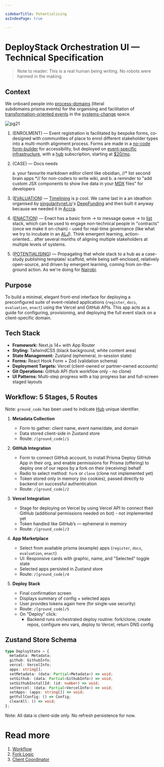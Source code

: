```yaml
---

sidebarTitle: Potentialising
asIndexPage: true

---
```


# DeployStack Orchestration UI — Technical Specification

> Note to reader: This is a real human being writing. No robots were harmed in the making.

## Context

We onboard people into [process-domains](/processes) (literal subdomains.prisma.events) for the organising and facilitation of [transformation-oriented events](/patterns/action-learning%20journeys.md) in the [systems-change](/glossary/Place.md) space. 

![pg21](/pg21.png)

1. (ENROLMENT) — Event registration is facilitated by bespoke forms, co-designed with communities of place to enrol different stakeholder types into a multi-month alignment process. Forms are made in a [no-code form-builder](https://www.tally.so) for accessibility, but deployed on [event-specific infrastructure](https://register.prisma.events), with a [hub](/collaborators/communities%20of%20place/hubs.md) subscription, starting at [$20/mo](https://pitch.prisma.events/25).

2. (CASE) — Docs needs 

   a. your favourite markdown editor client like obsidian, //* list second brain apps *// for non-coders to write wiki, and 
   b. a reminder to "add custom JSX components to show live data in your [MDX](https://mdxjs.com/) files" for developers

3. ([EVALUATION](/processes/evaluation)) — [Timelining](/processes/process-infrastructuring/timelining) is p cool. We came last in a an ideathon organised by [singularitynet.io](https://www.singularitynet.io)'s [DeepFunding](https://blog.singularitynet.io/results-of-deep-funding-round-1-5aa37df06749) and then built it anyway because we needed it in [Accra](https://evaluate.prisma.events). 

4. ([ENACTION](/processes/enactment)) — Enact has a basic form -> to message queue -> to [list](https://enact.prisma.events) stack, which can be used to engage non-technical people in "contracts" (once we make it on-chain) - used for real-time governance (like what we try to incubate in an [ALJ](/patterns/action-learning%20journeys.md)). Think emergent learning, action-oriented... after several months of aligning multiple stakeholders at multiple levels of systems. 

5. ([POTENTIALISING](https://potentialise.prisma.events)) — Propagating that whole stack to a hub as a case-study publishing template/ scaffold, while being self-enclosed, relatively open-source, and driven by emergent learning, coming from on-the-ground action. As we're doing for [Nairobi](https://potentialise.prisma.events).


## Purpose

To build a minimal, elegant front-end interface for deploying a preconfigured suite of event-related applications (`register`, `docs`, `evaluation`, `enact`) using the Vercel and GitHub APIs. This app acts as a guide for configuring, provisioning, and deploying the full event stack on a client-specific domain.

## Tech Stack

- **Framework:** Next.js 14+ with App Router
- **Styling:** TailwindCSS (black background, white content area)
- **State Management:** Zustand (ephemeral, in-session state)
- **Forms:** React Hook Form + Zod (validation schema)
- **Deployment Targets:** Vercel (client-owned or partner-owned accounts)
- **Git Operations:** GitHub API (fork workflow only - no clone)
- **UI Patterns:** Multi-step progress with a top progress bar and full-screen staged layouts

## Workflow: 5 Stages, 5 Routes

Note: `ground_code` has been used to indicate [Hub](/collaborators/communities%20of%20place/hubs.md) unique identifier. 

1. **Metadata Collection**
   - Form to gather: client name, event name/date, and domain
   - Data stored client-side in Zustand store
   - Route: `/[ground_code]/1`

2. **GitHub Integration**
   - Form to connect GitHub account, to install Prisma Deploy GitHub App in their org, and enable permissions for Prisma (offering) to deploy one of our repos by a fork on their (receiving) behalf
   - Radio to select method: `fork` or `clone` (clone not implemented yet)
   - Token stored only in memory (no cookies), passed directly to backend on successful authentication
   - Route: `/[ground_code]/2`

3. **Vercel Integration**
   - Stage for deploying on Vercel by using Vercel API to connect their GitHub (additional permissions needed on bot) - not implemented yet
   - Token handled like GitHub’s — ephemeral in memory
   - Route: `/[ground_code]/3`

4. **App Marketplace**
   - Select from available prisma (example) apps (`register`, `docs`, `evaluation`, `enact`)
   - UI: Responsive cards with graphic, name, and "Selected" toggle state
   - Selected apps persisted in Zustand store
   - Route: `/[ground_code]/4`

5. **Deploy Stack**
   - Final confirmation screen
   - Displays summary of config + selected apps
   - User provides tokens again here (for single-use security)
   - Route: `/[ground_code]/5`
   - On "Deploy" click:
     - Backend runs orchestrated deploy routine: fork/clone, create repos, configure env vars, deploy to Vercel, return DNS config

## Zustand Store Schema

```ts
type DeployState = {
  metadata: Metadata;
  github: GithubInfo;
  vercel: VercelInfo;
  apps: string[];
  setMetadata: (data: Partial<Metadata>) => void;
  setGithub: (data: Partial<GithubInfo>) => void;
  setGithubInstallId: (id: number) => void;
  setVercel: (data: Partial<VercelInfo>) => void;
  setApps: (apps: string[]) => void;
  getFullConfig: () => Config;
  clearAll: () => void;
};
````

Note: All data is client-side only. No refresh persistence for now.

# Read more

1. [Workflow](/processes/ground-potentialising/deploy/Workflow.md)
2. [Fork Logic](/processes/ground-potentialising/deploy/Fork%20Logic.md)
3. [Client Coordinator](/processes/ground-potentialising/deploy/Client%20Coordinator.md)
